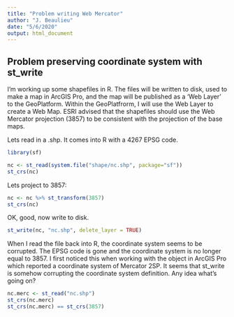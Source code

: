 ```yaml
---
title: "Problem writing Web Mercator"
author: "J. Beaulieu"
date: "5/6/2020"
output: html_document
---
```




## Problem preserving coordinate system with st_write

I'm working up some shapefiles in R.  The files will be written to disk, used to make a map in ArcGIS Pro, and the map will be published as a 'Web Layer' to the GeoPlatform.  Within the GeoPlatfrorm, I will use the Web Layer to create a Web Map.  ESRI advised that the shapefiles should use the Web Mercator projection (3857) to be consistent with the projection of the base maps.

Lets read in a .shp.  It comes into R with a 4267 EPSG code.

```r
library(sf)

nc <- st_read(system.file("shape/nc.shp", package="sf"))
st_crs(nc)
```

Lets project to 3857:

```r
nc <- nc %>% st_transform(3857)
st_crs(nc)

```

OK, good, now write to disk.
```r
st_write(nc, "nc.shp", delete_layer = TRUE)

```

When I read the file back into R, the coordinate system seems to be corrupted.  The EPSG code is gone and the coordinate system is no longer equal to 3857.  I first noticed this when working with the object in ArcGIS Pro which reported a coordinate system of Mercator 2SP.  It seems that st_write is somehow corrupting the coordinate system definition.  Any idea what's going on?
```r
nc.merc <- st_read("nc.shp")
st_crs(nc.merc)
st_crs(nc.merc) == st_crs(3857)
```




